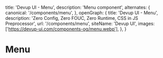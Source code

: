   title: 'Devup UI - Menu',
  description: 'Menu component',
  alternates: {
    canonical: '/components/menu',
  },
  openGraph: {
    title: 'Devup UI - Menu',
    description: 'Zero Config, Zero FOUC, Zero Runtime, CSS in JS Preprocessor',
    url: '/components/menu',
    siteName: 'Devup UI',
    images: ['https://devup-ui.com/components-og/menu.webp'],
  },
}


# Menu
